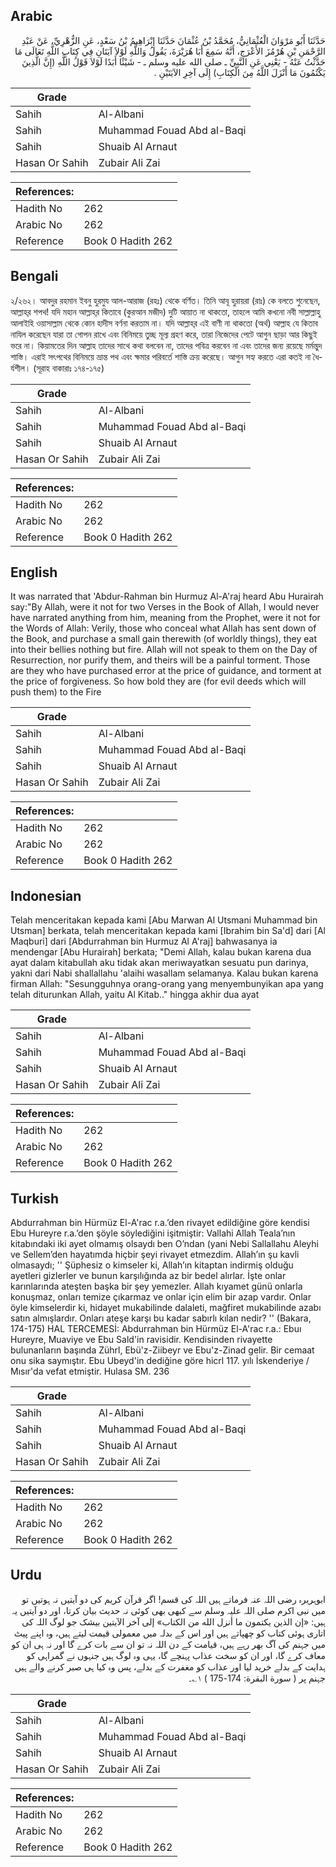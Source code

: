 ## Arabic


<div dir="rtl" lang="ar" style={{fontSize:'larger',backgroundColor:'#f8f9fa',padding:20}}>
حَدَّثَنَا أَبُو مَرْوَانَ الْعُثْمَانِيُّ، مُحَمَّدُ بْنُ عُثْمَانَ حَدَّثَنَا إِبْرَاهِيمُ بْنُ سَعْدٍ، عَنِ الزُّهْرِيِّ، عَنْ عَبْدِ الرَّحْمَنِ بْنِ هُرْمُزَ الأَعْرَجِ، أَنَّهُ سَمِعَ أَبَا هُرَيْرَةَ، يَقُولُ وَاللَّهِ لَوْلاَ آيَتَانِ فِي كِتَابِ اللَّهِ تَعَالَى مَا حَدَّثْتُ عَنْهُ - يَعْنِي عَنِ النَّبِيِّ ـ صلى الله عليه وسلم ـ - شَيْئًا أَبَدًا لَوْلاَ قَوْلُ اللَّهِ ‏(إِنَّ الَّذِينَ يَكْتُمُونَ مَا أَنْزَلَ اللَّهُ مِنَ الْكِتَابِ)‏ إِلَى آخِرِ الآيَتَيْنِ ‏.‏
</div>
<div style={{backgroundColor:'#f8f9fa',padding:20, marginBottom: 10}}><table> <thead> <tr> <th>Grade</th> <th></th> </tr> </thead> <tbody> <tr><td>Sahih</td><td>Al-Albani</td></tr><tr><td>Sahih</td><td>Muhammad Fouad Abd al-Baqi</td></tr><tr><td>Sahih</td><td>Shuaib Al Arnaut</td></tr><tr><td>Hasan Or Sahih</td><td>Zubair Ali Zai</td></tr></tbody></table><table> <thead> <tr> <th>References:</th> <th></th> </tr> </thead> <tbody><tr><td>Hadith No</td><td>262</td></tr><tr><td>Arabic No</td><td>262</td></tr><tr><td>Reference</td><td>Book 0 Hadith 262</td></tr></tbody></table></div>

## Bengali


<div dir="ltr" lang="bn" style={{fontSize:'larger',backgroundColor:'#f8f9fa',padding:20}}>
২/২৬২। আবদুর রহমান ইবনু হুরমুয আল-আরাজ (রহঃ) থেকে বর্ণিত। তিনি আবূ হুরায়রা (রাঃ) কে বলতে শুনেছেন, আল্লাহ্‌র শপথ! যদি মহান আল্লাহ্‌র কিতাবে (কুরআন মজীদ) দুটি আয়াত না থাকতো, তাহলে আমি কখনো নবী সাল্লাল্লাহু আলাইহি ওয়াসাল্লাম থেকে কোন হাদীস বর্ণনা করতাম না। যদি আল্লাহ্‌র এই বাণী না থাকতো (অর্থ) আল্লাহ যে কিতাব নাযিল করেছেন যারা তা গোপন রাখে এবং বিনিময়ে তুচ্ছ মূল্য গ্রহণ করে, তারা নিজেদের পেটে আগুন ছাড়া আর কিছুই ভরে না। কিয়ামতের দিন আল্লাহ তাদের সাথে কথা বলবেন না, তাদের পবিত্র করবেন না এবং তাদের জন্য রয়েছে মর্মন্তুদ শাস্তি। এরাই সৎপথের বিনিময়ে ভ্রান্ত পথ এবং ক্ষমার পরিবর্তে শাস্তি ক্রয় করেছে। আগুন সহ্য করতে এরা কতই না ধৈর্যশীল। (সূরাহ বাকারাঃ ১৭৪-১৭৫)
</div>
<div style={{backgroundColor:'#f8f9fa',padding:20, marginBottom: 10}}><table> <thead> <tr> <th>Grade</th> <th></th> </tr> </thead> <tbody> <tr><td>Sahih</td><td>Al-Albani</td></tr><tr><td>Sahih</td><td>Muhammad Fouad Abd al-Baqi</td></tr><tr><td>Sahih</td><td>Shuaib Al Arnaut</td></tr><tr><td>Hasan Or Sahih</td><td>Zubair Ali Zai</td></tr></tbody></table><table> <thead> <tr> <th>References:</th> <th></th> </tr> </thead> <tbody><tr><td>Hadith No</td><td>262</td></tr><tr><td>Arabic No</td><td>262</td></tr><tr><td>Reference</td><td>Book 0 Hadith 262</td></tr></tbody></table></div>

## English


<div dir="ltr" lang="en" style={{fontSize:'larger',backgroundColor:'#f8f9fa',padding:20}}>
It was narrated that 'Abdur-Rahman bin Hurmuz Al-A'raj heard Abu Hurairah say:"By Allah, were it not for two Verses in the Book of Allah, I would never have narrated anything from him, meaning from the Prophet, were it not for the Words of Allah: Verily, those who conceal what Allah has sent down of the Book, and purchase a small gain therewith (of worldly things), they eat into their bellies nothing but fire. Allah will not speak to them on the Day of Resurrection, nor purify them, and theirs will be a painful torment. Those are they who have purchased error at the price of guidance, and torment at the price of forgiveness. So how bold they are (for evil deeds which will push them) to the Fire
</div>
<div style={{backgroundColor:'#f8f9fa',padding:20, marginBottom: 10}}><table> <thead> <tr> <th>Grade</th> <th></th> </tr> </thead> <tbody> <tr><td>Sahih</td><td>Al-Albani</td></tr><tr><td>Sahih</td><td>Muhammad Fouad Abd al-Baqi</td></tr><tr><td>Sahih</td><td>Shuaib Al Arnaut</td></tr><tr><td>Hasan Or Sahih</td><td>Zubair Ali Zai</td></tr></tbody></table><table> <thead> <tr> <th>References:</th> <th></th> </tr> </thead> <tbody><tr><td>Hadith No</td><td>262</td></tr><tr><td>Arabic No</td><td>262</td></tr><tr><td>Reference</td><td>Book 0 Hadith 262</td></tr></tbody></table></div>

## Indonesian


<div dir="ltr" lang="id" style={{fontSize:'larger',backgroundColor:'#f8f9fa',padding:20}}>
Telah menceritakan kepada kami [Abu Marwan Al Utsmani Muhammad bin Utsman] berkata, telah menceritakan kepada kami [Ibrahim bin Sa'd] dari [Al Maqburi] dari [Abdurrahman bin Hurmuz Al A'raj] bahwasanya ia mendengar [Abu Hurairah] berkata; "Demi Allah, kalau bukan karena dua ayat dalam kitabullah aku tidak akan meriwayatkan sesuatu pun darinya, yakni dari Nabi shallallahu 'alaihi wasallam selamanya. Kalau bukan karena firman Allah: "Sesungguhnya orang-orang yang menyembunyikan apa yang telah diturunkan Allah, yaitu Al Kitab.." hingga akhir dua ayat
</div>
<div style={{backgroundColor:'#f8f9fa',padding:20, marginBottom: 10}}><table> <thead> <tr> <th>Grade</th> <th></th> </tr> </thead> <tbody> <tr><td>Sahih</td><td>Al-Albani</td></tr><tr><td>Sahih</td><td>Muhammad Fouad Abd al-Baqi</td></tr><tr><td>Sahih</td><td>Shuaib Al Arnaut</td></tr><tr><td>Hasan Or Sahih</td><td>Zubair Ali Zai</td></tr></tbody></table><table> <thead> <tr> <th>References:</th> <th></th> </tr> </thead> <tbody><tr><td>Hadith No</td><td>262</td></tr><tr><td>Arabic No</td><td>262</td></tr><tr><td>Reference</td><td>Book 0 Hadith 262</td></tr></tbody></table></div>

## Turkish


<div dir="ltr" lang="tr" style={{fontSize:'larger',backgroundColor:'#f8f9fa',padding:20}}>
Abdurrahman bin Hürmüz El-A'rac r.a.’den rivayet edildiğine göre kendisi Ebu Hureyre r.a.’den şöyle söylediğini işitmiştir: Vallahi Allah Teala’nın kitabındaki iki ayet olmamış olsaydı ben O’ndan (yani Nebi Sallallahu Aleyhi ve Sellem’den hayatımda hiçbir şeyi rivayet etmezdim. Allah’ın şu kavli olmasaydı; '' Şüphesiz o kimseler ki, Allah’ın kitaptan indirmiş olduğu ayetleri gizlerler ve bunun karşılığında az bir bedel alırlar. İşte onlar karınlarında ateşten başka bir şey yemezler. Allah kıyamet günü onlarla konuşmaz, onları temize çıkarmaz ve onlar için elim bir azap vardır. Onlar öyle kimselerdir ki, hidayet mukabilinde dalaleti, mağfiret mukabilinde azabı satın almışlardır. Onları ateşe karşı bu kadar sabırlı kılan nedir? '' (Bakara, 174-175) HAL TERCEMESİ: Abdurrahman bin Hürmüz El-A'rac r.a.: Ebuı Hureyre, Muaviye ve Ebu Sald'in ravisidir. Kendisinden rivayette bulunanların başında Zührl, Ebü'z-Ziibeyr ve Ebu'z-Zinad gelir. Bir cemaat onu sika saymıştır. Ebu Ubeyd'in dediğine göre hicrl 117. yılı İskenderiye / Mısır'da vefat etmiştir. Hulasa SM. 236
</div>
<div style={{backgroundColor:'#f8f9fa',padding:20, marginBottom: 10}}><table> <thead> <tr> <th>Grade</th> <th></th> </tr> </thead> <tbody> <tr><td>Sahih</td><td>Al-Albani</td></tr><tr><td>Sahih</td><td>Muhammad Fouad Abd al-Baqi</td></tr><tr><td>Sahih</td><td>Shuaib Al Arnaut</td></tr><tr><td>Hasan Or Sahih</td><td>Zubair Ali Zai</td></tr></tbody></table><table> <thead> <tr> <th>References:</th> <th></th> </tr> </thead> <tbody><tr><td>Hadith No</td><td>262</td></tr><tr><td>Arabic No</td><td>262</td></tr><tr><td>Reference</td><td>Book 0 Hadith 262</td></tr></tbody></table></div>

## Urdu


<div dir="rtl" lang="ur" style={{fontSize:'larger',backgroundColor:'#f8f9fa',padding:20}}>
ابوہریرہ رضی اللہ عنہ فرماتے ہیں اللہ کی قسم! اگر قرآن کریم کی دو آیتیں نہ ہوتیں تو میں نبی اکرم صلی اللہ علیہ وسلم سے کبھی بھی کوئی نہ حدیث بیان کرتا، اور دو آیتیں یہ ہیں: «إن الذين يكتمون ما أنزل الله من الكتاب» إلى آخر الآيتين بیشک جو لوگ اللہ کی اتاری ہوئی کتاب کو چھپاتے ہیں اور اس کے بدلہ میں معمولی قیمت لیتے ہیں، وہ اپنے پیٹ میں جہنم کی آگ بھر رہے ہیں، قیامت کے دن اللہ نہ تو ان سے بات کرے گا اور نہ ہی ان کو معاف کرے گا، اور ان کو سخت عذاب پہنچے گا، یہی وہ لوگ ہیں جنہوں نے گمراہی کو ہدایت کے بدلے خرید لیا اور عذاب کو مغفرت کے بدلے، پس وہ کیا ہی صبر کرنے والے ہیں جہنم پر ( سورة البقرة: 174-175 ) ۱؎۔
</div>
<div style={{backgroundColor:'#f8f9fa',padding:20, marginBottom: 10}}><table> <thead> <tr> <th>Grade</th> <th></th> </tr> </thead> <tbody> <tr><td>Sahih</td><td>Al-Albani</td></tr><tr><td>Sahih</td><td>Muhammad Fouad Abd al-Baqi</td></tr><tr><td>Sahih</td><td>Shuaib Al Arnaut</td></tr><tr><td>Hasan Or Sahih</td><td>Zubair Ali Zai</td></tr></tbody></table><table> <thead> <tr> <th>References:</th> <th></th> </tr> </thead> <tbody><tr><td>Hadith No</td><td>262</td></tr><tr><td>Arabic No</td><td>262</td></tr><tr><td>Reference</td><td>Book 0 Hadith 262</td></tr></tbody></table></div>